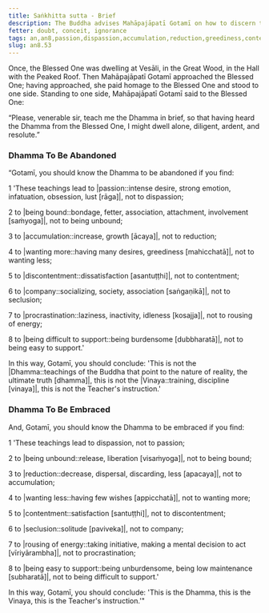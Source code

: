 ```yaml
---
title: Saṅkhitta sutta - Brief
description: The Buddha advises Mahāpajāpatī Gotamī on how to discern the teachings to be abandoned and the teachings to be embraced by observing for eight qualities.
fetter: doubt, conceit, ignorance
tags: an,an8,passion,dispassion,accumulation,reduction,greediness,contentment,company,seclusion,procrastination,energy,effort,arousal,enthusiasm,support,abandonment,embracement
slug: an8.53
---
```


Once, the Blessed One was dwelling at Vesāli, in the Great Wood, in the Hall with the Peaked Roof. Then Mahāpajāpatī Gotamī approached the Blessed One; having approached, she paid homage to the Blessed One and stood to one side. Standing to one side, Mahāpajāpatī Gotamī said to the Blessed One:

“Please, venerable sir, teach me the Dhamma in brief, so that having heard the Dhamma from the Blessed One, I might dwell alone, diligent, ardent, and resolute.”

### Dhamma To Be Abandoned

“Gotamī, you should know the Dhamma to be abandoned if you find:

1 'These teachings lead to |passion::intense desire, strong emotion, infatuation, obsession, lust [rāga]|, not to dispassion;

2 to |being bound::bondage, fetter, association, attachment, involvement [saṁyoga]|, not to being unbound;

3 to |accumulation::increase, growth [ācaya]|, not to reduction;

4 to |wanting more::having many desires, greediness [mahicchatā]|, not to wanting less;

5 to |discontentment::dissatisfaction [asantuṭṭhi]|, not to contentment;

6 to |company::socializing, society, association [saṅgaṇikā]|, not to seclusion;

7 to |procrastination::laziness, inactivity, idleness [kosajja]|, not to rousing of energy;

8 to |being difficult to support::being burdensome [dubbharatā]|, not to being easy to support.'

In this way, Gotamī, you should conclude: 'This is not the |Dhamma::teachings of the Buddha that point to the nature of reality, the ultimate truth [dhamma]|, this is not the |Vinaya::training, discipline [vinaya]|, this is not the Teacher's instruction.'

### Dhamma To Be Embraced

And, Gotamī, you should know the Dhamma to be embraced if you find:

1 'These teachings lead to dispassion, not to passion;

2 to |being unbound::release, liberation [visaṁyoga]|, not to being bound;

3 to |reduction::decrease, dispersal, discarding, less [apacaya]|, not to accumulation;

4 to |wanting less::having few wishes [appicchatā]|, not to wanting more;

5 to |contentment::satisfaction [santuṭṭhi]|, not to discontentment;

6 to |seclusion::solitude [paviveka]|, not to company;

7 to |rousing of energy::taking initiative, making a mental decision to act [vīriyārambha]|, not to procrastination;

8 to |being easy to support::being unburdensome, being low maintenance [subharatā]|, not to being difficult to support.'

In this way, Gotamī, you should conclude: 'This is the Dhamma, this is the Vinaya, this is the Teacher's instruction.'"